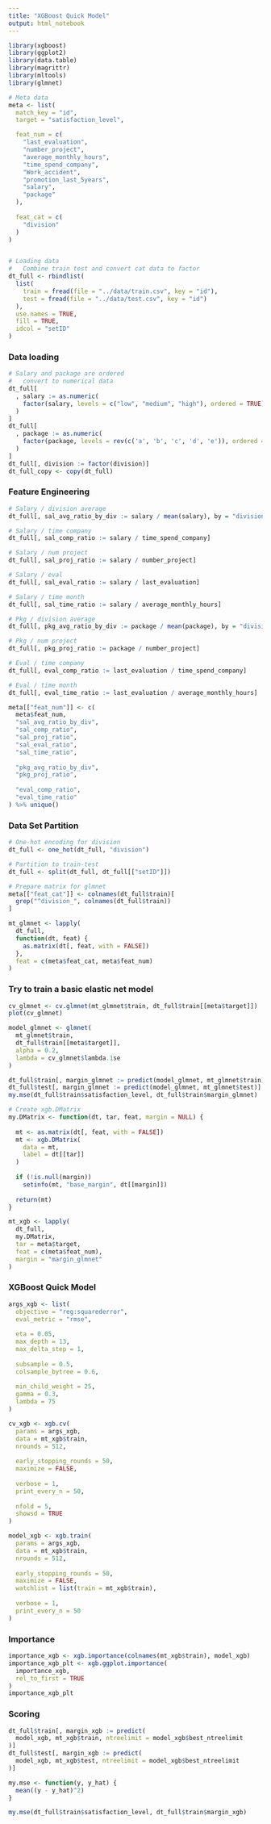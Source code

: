 ---
title: "XGBoost Quick Model"
output: html_notebook
---

```{r}
library(xgboost)
library(ggplot2)
library(data.table)
library(magrittr)
library(mltools)
library(glmnet)
```


```{r}
# Meta data
meta <- list(
  match_key = "id",
  target = "satisfaction_level",

  feat_num = c(
    "last_evaluation", 
    "number_project", 
    "average_monthly_hours", 
    "time_spend_company",
    "Work_accident",
    "promotion_last_5years",
    "salary",
    "package"
  ),
  
  feat_cat = c(
    "division"
  )
)


# Loading data
#   Combine train test and convert cat data to factor
dt_full <- rbindlist(
  list(
    train = fread(file = "../data/train.csv", key = "id"),
    test = fread(file = "../data/test.csv", key = "id")
  ),
  use.names = TRUE, 
  fill = TRUE, 
  idcol = "setID"
)
```

### Data loading
```{r}
# Salary and package are ordered
#   convert to numerical data
dt_full[
  , salary := as.numeric(
    factor(salary, levels = c("low", "medium", "high"), ordered = TRUE)
  )
]
dt_full[
  , package := as.numeric(
    factor(package, levels = rev(c('a', 'b', 'c', 'd', 'e')), ordered = TRUE)
  )
]
dt_full[, division := factor(division)]
dt_full_copy <- copy(dt_full)
```

### Feature Engineering
```{r}
# Salary / division average
dt_full[, sal_avg_ratio_by_div := salary / mean(salary), by = "division"]

# Salary / time company
dt_full[, sal_comp_ratio := salary / time_spend_company]

# Salary / num project
dt_full[, sal_proj_ratio := salary / number_project]

# Salary / eval
dt_full[, sal_eval_ratio := salary / last_evaluation]

# Salary / time month
dt_full[, sal_time_ratio := salary / average_monthly_hours]

# Pkg / division average
dt_full[, pkg_avg_ratio_by_div := package / mean(package), by = "division"]

# Pkg / num project
dt_full[, pkg_proj_ratio := package / number_project]

# Eval / time company
dt_full[, eval_comp_ratio := last_evaluation / time_spend_company]

# Eval / time month
dt_full[, eval_time_ratio := last_evaluation / average_monthly_hours]

meta[["feat_num"]] <- c(
  meta$feat_num,
  "sal_avg_ratio_by_div",
  "sal_comp_ratio",
  "sal_proj_ratio",
  "sal_eval_ratio",
  "sal_time_ratio",
  
  "pkg_avg_ratio_by_div",
  "pkg_proj_ratio",
  
  "eval_comp_ratio",
  "eval_time_ratio"
) %>% unique()
```

### Data Set Partition
```{r}
# One-hot encoding for division
dt_full <- one_hot(dt_full, "division")

# Partition to train-test
dt_full <- split(dt_full, dt_full[["setID"]])

# Prepare matrix for glmnet
meta[["feat_cat"]] <- colnames(dt_full$train)[
  grep("^division_", colnames(dt_full$train))
]

mt_glmnet <- lapply(
  dt_full,
  function(dt, feat) {
    as.matrix(dt[, feat, with = FALSE])
  },
  feat = c(meta$feat_cat, meta$feat_num)
)
```


### Try to train a basic elastic net model
```{r}
cv_glmnet <- cv.glmnet(mt_glmnet$train, dt_full$train[[meta$target]])
plot(cv_glmnet)

model_glmnet <- glmnet(
  mt_glmnet$train, 
  dt_full$train[[meta$target]],
  alpha = 0.2,
  lambda = cv_glmnet$lambda.1se
)

dt_full$train[, margin_glmnet := predict(model_glmnet, mt_glmnet$train)]
dt_full$test[, margin_glmnet := predict(model_glmnet, mt_glmnet$test)]
my.mse(dt_full$train$satisfaction_level, dt_full$train$margin_glmnet)
```




```{r}
# Create xgb.DMatrix
my.DMatrix <- function(dt, tar, feat, margin = NULL) {
  
  mt <- as.matrix(dt[, feat, with = FALSE])
  mt <- xgb.DMatrix(
    data = mt,
    label = dt[[tar]]
  )
  
  if (!is.null(margin))
    setinfo(mt, "base_margin", dt[[margin]])
  
  return(mt)
}

mt_xgb <- lapply(
  dt_full,
  my.DMatrix,
  tar = meta$target,
  feat = c(meta$feat_num),
  margin = "margin_glmnet"
)
```

### XGBoost Quick Model

```{r}
args_xgb <- list(
  objective = "reg:squarederror",
  eval_metric = "rmse",
  
  eta = 0.05,
  max_depth = 13,
  max_delta_step = 1,
  
  subsample = 0.5,
  colsample_bytree = 0.6,
  
  min_child_weight = 25,
  gamma = 0.3,
  lambda = 75
)

cv_xgb <- xgb.cv(
  params = args_xgb,
  data = mt_xgb$train,
  nrounds = 512,
  
  early_stopping_rounds = 50,
  maximize = FALSE,
  
  verbose = 1,
  print_every_n = 50,
  
  nfold = 5,
  showsd = TRUE
)

model_xgb <- xgb.train(
  params = args_xgb,
  data = mt_xgb$train,
  nrounds = 512,
  
  early_stopping_rounds = 50,
  maximize = FALSE,
  watchlist = list(train = mt_xgb$train),
  
  verbose = 1,
  print_every_n = 50
)
```

### Importance
```{r}
importance_xgb <- xgb.importance(colnames(mt_xgb$train), model_xgb)
importance_xgb_plt <- xgb.ggplot.importance(
  importance_xgb,
  rel_to_first = TRUE
)
importance_xgb_plt
```


### Scoring
```{r}
dt_full$train[, margin_xgb := predict(
  model_xgb, mt_xgb$train, ntreelimit = model_xgb$best_ntreelimit
)]
dt_full$test[, margin_xgb := predict(
  model_xgb, mt_xgb$test, ntreelimit = model_xgb$best_ntreelimit
)]

my.mse <- function(y, y_hat) {
  mean((y - y_hat)^2)
}

my.mse(dt_full$train$satisfaction_level, dt_full$train$margin_xgb)
```
